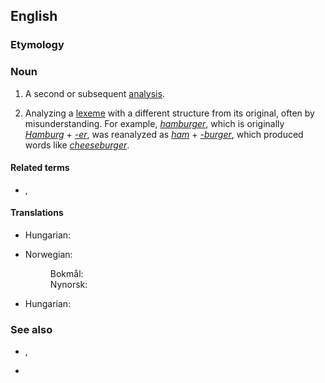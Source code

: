 ==English==
{{wikipedia}}

===Etymology===
{{prefix|en|re|analysis}}

===Noun===
{{en-noun|reanalyses}}

# A second or subsequent [[analysis]].
# {{lb|en|linguistics}} Analyzing a [[lexeme]] with a different structure from its original, often by misunderstanding. For example, ''[[hamburger]]'', which is originally ''[[Hamburg]]'' + ''[[-er]]'', was reanalyzed as ''[[ham]]'' + ''[[-burger]]'', which produced words like ''[[cheeseburger]]''.

====Related terms====
* {{l|en|reanalyze}}, {{l|en|reanalyse}}

====Translations====
{{trans-top|a second or subsequent analysis}}
* Hungarian: {{t|hu|újraelemzés}}
{{trans-mid}}
* Norwegian:
*: Bokmål: {{t|nb|reanalyse|m}}
*: Nynorsk: {{t|nn|reanalyse|m}}
{{trans-bottom}}

{{trans-top-see|(linguistics) analyzing a lexeme with a different structure from its original, often by misunderstanding|rebracketing}}
* Hungarian: {{t|hu|[[téves]]/[[helytelen]] [[tagolás]]|lit=mistaken segmentation}}
{{trans-mid}}
{{trans-bottom}}

===See also===
* {{sense|linguistics: different analysis of a word's structure}} {{l|en|surface analysis}}, {{l|en|folk etymology}}
* {{l|en|rebracketing}}
